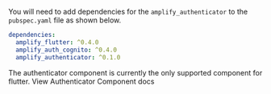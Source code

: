 
You will need to add dependencies for the `amplify_authenticator` to the `pubspec.yaml` file as shown below.

```yaml
dependencies:
  amplify_flutter: ^0.4.0
  amplify_auth_cognito: ^0.4.0
  amplify_authenticator: ^0.1.0
```

<Alert variation="info">
  <Text color="inherit">
    The authenticator component is currently the only supported component for
    flutter.
  </Text>
  <Link href="/components/authenticator?platform=flutter">
    View Authenticator Component docs
  </Link>
</Alert>
